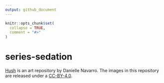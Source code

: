 ```yaml
---
output: github_document
---
```


<!-- README.md is generated from README.Rmd. Please edit that file -->

```r
knitr::opts_chunk$set(
  collapse = TRUE,
  comment = "#>"
)
```

# series-sedation

<!-- badges: start -->
<!-- badges: end -->

[Hush](https://art.djnavarro.net/gallery/sedation/) is an art repository by Danielle Navarro. The images in this repository are released under a [CC-BY-4.0](./LICENSE.md).
